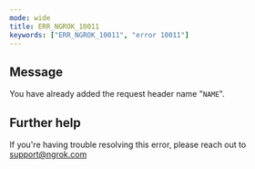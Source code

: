 ```yaml
---
mode: wide
title: ERR_NGROK_10011
keywords: ["ERR_NGROK_10011", "error 10011"]
---
```


## Message

You have already added the request header name "`NAME`".

## Further help

If you're having trouble resolving this error, please reach out to [support@ngrok.com](mailto:support@ngrok.com?subject=Help%20with%20ERR_NGROK_10011)
